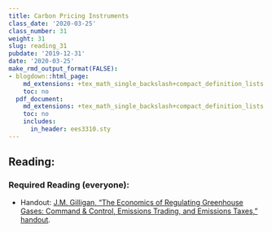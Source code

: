 ```yaml
---
title: Carbon Pricing Instruments
class_date: '2020-03-25'
class_number: 31
weight: 31
slug: reading_31
pubdate: '2019-12-31'
date: '2020-03-25'
make_rmd_output_format(FALSE):
- blogdown::html_page:
    md_extensions: +tex_math_single_backslash+compact_definition_lists
    toc: no
  pdf_document:
    md_extensions: +tex_math_single_backslash+compact_definition_lists
    toc: no
    includes:
      in_header: ees3310.sty
---
```

## Reading:

### Required Reading (everyone):

* Handout: [J.M. Gilligan, "The Economics of Regulating Greenhouse Gases: Command & Control, Emissions Trading, and Emissions Taxes," handout](/files/reading_handouts/Economics_of_Regulating_Greenhouse_Gases.pdf){target="_blank"}.

